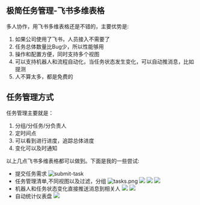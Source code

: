 ## 极简任务管理-飞书多维表格

多人协作，用飞书多维表格还是不错的，主要优势是:
1. 如果公司使用了飞书，人员接入不需要了
2. 任务总体数量比Bug少，所以性能够用
3. 操作和配置方便，同时支持多个视图
4. 可以支持机器人和流程自动化，当任务状态发生变化，可以自动推消息，比如提测
5. 人不算太多，都是免费的

## 任务管理方式

任务管理主要就是：
1. 分组/分任务/分负责人
2. 定时间点
3. 可以看到进行进度，追踪总体进度
4. 变化可以及时通知

以上几点飞书多维表格都可以做到。下面是我的一些尝试:

- 提交任务需求
![submit-task](./submit-tasks.png)
- 任务管理清单,不同视图以及过滤，分组
![tasks.png](./task.png)
![](./task-filter.png)
![](./task-gant.png)
![](./card.png)
- 机器人和任务状态变化直接推送消息到相关人
![](./robot.png)
![](./workflow-task.png)
- 自动统计仪表盘
![](./dashboard.png)
